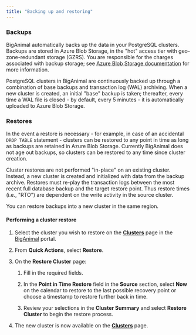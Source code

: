 ```yaml
---
title: "Backing up and restoring"
---
```


### Backups

BigAnimal automatically backs up the data in your PostgreSQL clusters. Backups are stored in Azure Blob Storage, in the "hot" access tier with geo-zone-redundant storage (GZRS). You are responsible for the charges associated with backup storage; see [Azure Blob Storage documentation](https://docs.microsoft.com/en-us/azure/storage/blobs/) for more information.

PostgreSQL clusters in BigAnimal are continuously backed up through a combination of base backups and transaction log (WAL) archiving. When a new cluster is created, an initial "base" backup is taken; thereafter, every time a WAL file is closed - by default, every 5 minutes - it is automatically uploaded to Azure Blob Storage.

### Restores

In the event a restore is necessary - for example, in case of an accidental `DROP TABLE` statement - clusters can be restored to any point in time as long as backups are retained in Azure Blob Storage. Currently BigAnimal does not age out backups, so clusters can be restored to any time since cluster creation.

Cluster restores are not performed "in-place" on an existing cluster. Instead, a new cluster is created and initialized with data from the backup archive. Restores must re-play the transaction logs between the most recent full database backup and the target restore point. Thus restore times (i.e., "RTO") are dependent on the write activity in the source cluster.

You can restore backups into a new cluster in the same region.

#### Performing a cluster restore

1. Select the cluster you wish to restore on the [**Clusters**](https://portal.biganimal.com/clusters) page in the [BigAnimal](https://portal.biganimal.com) portal. 

2. From **Quick Actions**, select **Restore**.

2. On the **Restore Cluster** page: 

    1. Fill in the required fields.

    3. In the **Point in Time Restore** field in the **Source** section, select **Now** on the calendar to restore to the last possible recovery point or choose a timestamp to restore further back in time. 

    4. Review your selections in the **Cluster Summary** and select **Restore Cluster** to begin the restore process.  

5. The new cluster is now available on the [**Clusters**](https://portal.biganimal.com/clusters) page.


